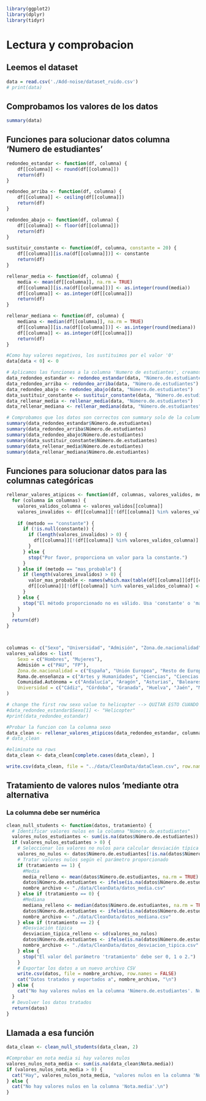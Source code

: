 ```r
library(ggplot2)
library(dplyr)
library(tidyr)
```

# Lectura y comprobacion

## Leemos el dataset

```r
data = read.csv('./Add-noise/dataset_ruido.csv')
# print(data)
```

## Comprobamos los valores de los datos

```r
summary(data)
```

## Funciones para solucionar datos columna 'Numero de estudiantes'
```r
redondeo_estandar <- function(df, columna) {
    df[[columna]] <- round(df[[columna]])
    return(df)
}

redondeo_arriba <- function(df, columna) {
    df[[columna]] <- ceiling(df[[columna]])
    return(df)
}

redondeo_abajo <- function(df, columna) {
    df[[columna]] <- floor(df[[columna]])
    return(df)
}

sustituir_constante <- function(df, columna, constante = 20) {
    df[[columna]][is.na(df[[columna]])] <- constante
    return(df)
}

rellenar_media <- function(df, columna) {
    media <- mean(df[[columna]], na.rm = TRUE)
    df[[columna]][is.na(df[[columna]])] <- as.integer(round(media))
    df[[columna]] <- as.integer(df[[columna]])
    return(df)
}

rellenar_mediana <- function(df, columna) {
    mediana <- median(df[[columna]], na.rm = TRUE)
    df[[columna]][is.na(df[[columna]])] <- as.integer(round(mediana))
    df[[columna]] <- as.integer(df[[columna]])
    return(df)
}

```

```r
#Como hay valores negativos, los sustituimos por el valor '0'
data[data < 0] <- 0

# Aplicamos las funciones a la columna 'Numero de estudiantes', creamos un nuevo dataset con cada funcion
data_redondeo_estandar <- redondeo_estandar(data, "Número.de.estudiantes")
data_redondeo_arriba <- redondeo_arriba(data, "Número.de.estudiantes")
data_redondeo_abajo <- redondeo_abajo(data, "Número.de.estudiantes")
data_sustituir_constante <- sustituir_constante(data, "Número.de.estudiantes")
data_rellenar_media <- rellenar_media(data, "Número.de.estudiantes")
data_rellenar_mediana <- rellenar_mediana(data, "Número.de.estudiantes")
```

```r
# Comprobamos que los datos son correctos con summary solo de la columna 'Numero de estudiantes'
summary(data_redondeo_estandar$Número.de.estudiantes)
summary(data_redondeo_arriba$Número.de.estudiantes)
summary(data_redondeo_abajo$Número.de.estudiantes)
summary(data_sustituir_constante$Número.de.estudiantes)
summary(data_rellenar_media$Número.de.estudiantes)
summary(data_rellenar_mediana$Número.de.estudiantes)
```
## Funciones para solucionar datos para las columnas categóricas
```r
rellenar_valores_atipicos <- function(df, columnas, valores_validos, metodo, constante = NULL) {
  for (columna in columnas) {
    valores_validos_columna <- valores_validos[[columna]]
    valores_invalidos <- df[[columna]][!(df[[columna]] %in% valores_validos_columna)]
    
    if (metodo == "constante") {
      if (!is.null(constante)) {
        if (length(valores_invalidos) > 0) {
          df[[columna]][!(df[[columna]] %in% valores_validos_columna)] <- constante
        }
      } else {
        stop("Por favor, proporciona un valor para la constante.")
      }
    } else if (metodo == "mas_probable") {
      if (length(valores_invalidos) > 0) {
        valor_mas_probable <- names(which.max(table(df[[columna]][df[[columna]] %in% valores_validos_columna])))
        df[[columna]][!(df[[columna]] %in% valores_validos_columna)] <- valor_mas_probable
      }
    } else {
      stop("El método proporcionado no es válido. Usa 'constante' o 'mas_probable'.")
    }
  }
  return(df)
}



columnas <- c("Sexo", "Universidad", "Admisión", "Zona.de.nacionalidad", "Rama.de.enseñanza", "Comunidad.Autónoma")
valores_validos <- list(
    Sexo = c("Hombres", "Mujeres"),
    Admisión = c("PAU", "FP"),
    Zona.de.nacionalidad = c("España", "Unión Europea", "Resto de Europa", "EEUU y Canadá", "América Latina y Caribe", "Norte de África", "Resto de África", "Asia y Oceanía"),
    Rama.de.enseñanza = c("Artes y Humanidades", "Ciencias", "Ciencias de la Salud", "Ciencias Sociales y Jurídicas", "Ingeniería y Arquitectura"),
    Comunidad.Autónoma = c("Andalucía", "Aragón", "Asturias", "Baleares", "Canarias", "Cantabria", "Castilla y León", "Castilla-La Mancha", "Cataluña", "Ceuta y Melilla", "Comunidad Valenciana", "Extremadura", "Galicia", "La Rioja", "Madrid", "Murcia", "Navarra", "País Vasco"),
    Universidad = c("Cádiz", "Córdoba", "Granada", "Huelva", "Jaén", "Málaga", "Pablo de Olavide", "Sevilla", "Zaragoza", "Oviedo", "Cantabria", "Castilla-La Mancha", "Burgos", "León", "Salamanca", "Valladolid", "Autónoma de Barcelona", "Barcelona", "Girona", "Lleida", "Politécnica de Catalunya", "Pompeu Fabra", "Rovira i Virgili", "Extremadura", "A Coruña", "Santiago de Compostela", "Vigo", "Illes Balears (Les)", "La Laguna", "Las Palmas de Gran Canaria", "La Rioja", "Alcalá", "Autónoma de Madrid", "Carlos III de Madrid", "Complutense de Madrid", "Politécnica de Madrid", "Rey Juan Carlos", "Murcia", "Politécnica de Cartagena", "Pública de Navarra", "País Vasco/Euskal Herriko Unibertsitatea", "Alicante", "Jaume I de Castellón", "Miguel Hernández de Elche", "Politècnica de València", "València (Estudi General)")
)

```

```r
# change the first row sexo value to helicopter --> QUITAR ESTO CUANDO TENGA EL DATASET CON RUIDO BUENO
#data_redondeo_estandar$Sexo[1] <- "Helicopter"
#print(data_redondeo_estandar)

#Probar la funcion con la columna sexo
data_clean <- rellenar_valores_atipicos(data_redondeo_estandar, columnas, valores_validos, "mas_probable")
# data_clean
```
```r
#eliminate na rows
data_clean <- data_clean[complete.cases(data_clean), ]

write.csv(data_clean, file = "../data/CleanData/dataClean.csv", row.names = FALSE)
```

## Tratamiento de valores nulos 'mediante otra alternativa

### La columna debe ser numérica
```r
clean_null_students <- function(datos, tratamiento) {
  # Identificar valores nulos en la columna "Número.de.estudiantes"
  valores_nulos_estudiantes <- sum(is.na(datos$Número.de.estudiantes))
  if (valores_nulos_estudiantes > 0) {
    # Seleccionar los valores no nulos para calcular desviación típica
    valores_no_nulos <- datos$Número.de.estudiantes[!is.na(datos$Número.de.estudiantes)]
    # Tratar valores nulos según el parámetro proporcionado
    if (tratamiento == 1) {
      #Media
      media_relleno <- mean(datos$Número.de.estudiantes, na.rm = TRUE)
      datos$Número.de.estudiantes <- ifelse(is.na(datos$Número.de.estudiantes), media_relleno, datos$Número.de.estudiantes)
      nombre_archivo <- "./data/CleanData/datos_media.csv"
    } else if (tratamiento == 0) {
      #Mediana
      mediana_relleno <- median(datos$Número.de.estudiantes, na.rm = TRUE)
      datos$Número.de.estudiantes <- ifelse(is.na(datos$Número.de.estudiantes), mediana_relleno, datos$Número.de.estudiantes)
      nombre_archivo <- "./data/CleanData/datos_mediana.csv"
    } else if (tratamiento == 2) {
      #Desviación típica
      desviacion_tipica_relleno <- sd(valores_no_nulos)
      datos$Número.de.estudiantes <- ifelse(is.na(datos$Número.de.estudiantes), desviacion_tipica_relleno, datos$Número.de.estudiantes)
      nombre_archivo <- "./data/CleanData/datos_desviacion_tipica.csv"
    } else {
      stop("El valor del parámetro 'tratamiento' debe ser 0, 1 o 2.")
    }
    # Exportar los datos a un nuevo archivo CSV
    write.csv(datos, file = nombre_archivo, row.names = FALSE)
    cat("Datos tratados y exportados a", nombre_archivo, "\n")
  } else {
    cat("No hay valores nulos en la columna 'Número.de.estudiantes'. No se requiere tratamiento.\n")
  }
  # Devolver los datos tratados
  return(datos)
}
```

## Llamada a esa función
```r
data_clean <- clean_null_students(data_clean, 2)
```

```r
#Comprobar en nota media si hay valores nulos
valores_nulos_nota_media <- sum(is.na(data_clean$Nota.media))
if (valores_nulos_nota_media > 0) {
  cat("Hay", valores_nulos_nota_media, "valores nulos en la columna 'Nota.media'.\n")
} else {
  cat("No hay valores nulos en la columna 'Nota.media'.\n")
}
```



